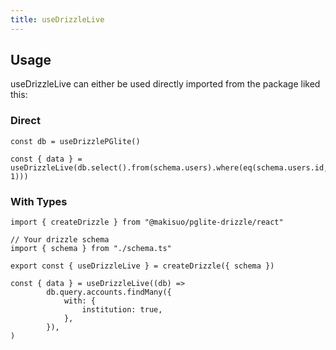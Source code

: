 ```yaml
---
title: useDrizzleLive
---
```


## Usage

useDrizzleLive can either be used directly imported from the package liked this:

### Direct

```tsx
const db = useDrizzlePGlite()

const { data } = useDrizzleLive(db.select().from(schema.users).where(eq(schema.users.id, 1)))
```

### With Types

```tsx
import { createDrizzle } from "@makisuo/pglite-drizzle/react"

// Your drizzle schema
import { schema } from "./schema.ts"

export const { useDrizzleLive } = createDrizzle({ schema })

const { data } = useDrizzleLive((db) =>
        db.query.accounts.findMany({
            with: {
                institution: true,
            },
        }),
)
```




